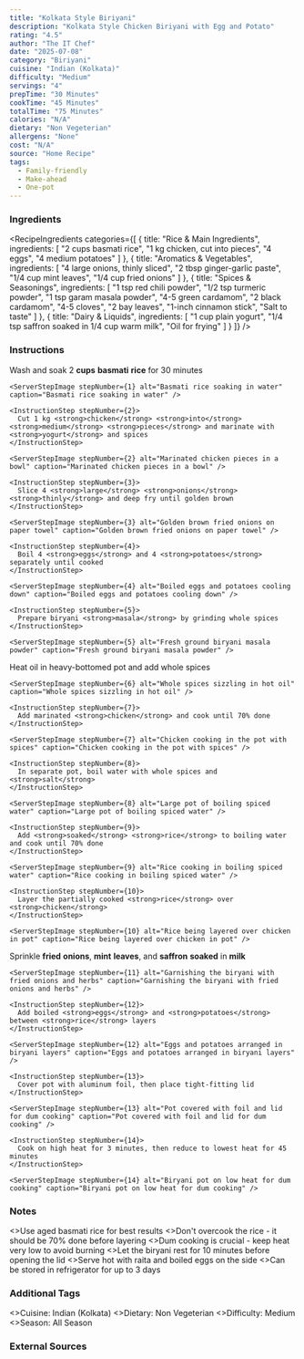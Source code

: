 ```yaml
---
title: "Kolkata Style Biriyani"
description: "Kolkata Style Chicken Biriyani with Egg and Potato"
rating: "4.5"
author: "The IT Chef"
date: "2025-07-08"
category: "Biriyani"
cuisine: "Indian (Kolkata)"
difficulty: "Medium"
servings: "4"
prepTime: "30 Minutes"
cookTime: "45 Minutes"
totalTime: "75 Minutes"
calories: "N/A"
dietary: "Non Vegeterian"
allergens: "None"
cost: "N/A"
source: "Home Recipe"
tags:
  - Family-friendly
  - Make-ahead
  - One-pot
---
```

### Ingredients

<RecipeIngredients categories={[
  {
    title: "Rice & Main Ingredients",
    ingredients: [
      "2 cups basmati rice",
      "1 kg chicken, cut into pieces",
      "4 eggs",
      "4 medium potatoes"
    ]
  },
  {
    title: "Aromatics & Vegetables",
    ingredients: [
      "4 large onions, thinly sliced",
      "2 tbsp ginger-garlic paste",
      "1/4 cup mint leaves",
      "1/4 cup fried onions"
    ]
  },
  {
    title: "Spices & Seasonings",
    ingredients: [
      "1 tsp red chili powder",
      "1/2 tsp turmeric powder",
      "1 tsp garam masala powder",
      "4-5 green cardamom",
      "2 black cardamom",
      "4-5 cloves",
      "2 bay leaves",
      "1-inch cinnamon stick",
      "Salt to taste"
    ]
  },
  {
    title: "Dairy & Liquids",
    ingredients: [
      "1 cup plain yogurt",
      "1/4 tsp saffron soaked in 1/4 cup warm milk",
      "Oil for frying"
    ]
  }
]} />

### Instructions

<InstructionsContainer>
  <InstructionsSection title="Prepare Ingredients">
    <InstructionStep stepNumber={1}>
      Wash and soak 2 <strong>cups</strong> <strong>basmati</strong> <strong>rice</strong> for 30 minutes
    </InstructionStep>

    <ServerStepImage stepNumber={1} alt="Basmati rice soaking in water" caption="Basmati rice soaking in water" />

    <InstructionStep stepNumber={2}>
      Cut 1 kg <strong>chicken</strong> <strong>into</strong> <strong>medium</strong> <strong>pieces</strong> and marinate with <strong>yogurt</strong> and spices
    </InstructionStep>

    <ServerStepImage stepNumber={2} alt="Marinated chicken pieces in a bowl" caption="Marinated chicken pieces in a bowl" />

    <InstructionStep stepNumber={3}>
      Slice 4 <strong>large</strong> <strong>onions</strong> <strong>thinly</strong> and deep fry until golden brown
    </InstructionStep>

    <ServerStepImage stepNumber={3} alt="Golden brown fried onions on paper towel" caption="Golden brown fried onions on paper towel" />

    <InstructionStep stepNumber={4}>
      Boil 4 <strong>eggs</strong> and 4 <strong>potatoes</strong> separately until cooked
    </InstructionStep>

    <ServerStepImage stepNumber={4} alt="Boiled eggs and potatoes cooling down" caption="Boiled eggs and potatoes cooling down" />

    <InstructionStep stepNumber={5}>
      Prepare biryani <strong>masala</strong> by grinding whole spices
    </InstructionStep>

    <ServerStepImage stepNumber={5} alt="Fresh ground biryani masala powder" caption="Fresh ground biryani masala powder" />
  </InstructionsSection>
  <InstructionsSection title="Cook the Dish">
    <InstructionStep stepNumber={6}>
      Heat oil in heavy-bottomed pot and add whole spices
    </InstructionStep>

    <ServerStepImage stepNumber={6} alt="Whole spices sizzling in hot oil" caption="Whole spices sizzling in hot oil" />

    <InstructionStep stepNumber={7}>
      Add marinated <strong>chicken</strong> and cook until 70% done
    </InstructionStep>

    <ServerStepImage stepNumber={7} alt="Chicken cooking in the pot with spices" caption="Chicken cooking in the pot with spices" />

    <InstructionStep stepNumber={8}>
      In separate pot, boil water with whole spices and <strong>salt</strong>
    </InstructionStep>

    <ServerStepImage stepNumber={8} alt="Large pot of boiling spiced water" caption="Large pot of boiling spiced water" />

    <InstructionStep stepNumber={9}>
      Add <strong>soaked</strong> <strong>rice</strong> to boiling water and cook until 70% done
    </InstructionStep>

    <ServerStepImage stepNumber={9} alt="Rice cooking in boiling spiced water" caption="Rice cooking in boiling spiced water" />

    <InstructionStep stepNumber={10}>
      Layer the partially cooked <strong>rice</strong> over <strong>chicken</strong>
    </InstructionStep>

    <ServerStepImage stepNumber={10} alt="Rice being layered over chicken in pot" caption="Rice being layered over chicken in pot" />
  </InstructionsSection>
  <InstructionsSection title="Final Assembly and Dum Cooking">
    <InstructionStep stepNumber={11}>
      Sprinkle <strong>fried</strong> <strong>onions</strong>, <strong>mint</strong> <strong>leaves</strong>, and <strong>saffron</strong> <strong>soaked</strong> in <strong>milk</strong>
    </InstructionStep>

    <ServerStepImage stepNumber={11} alt="Garnishing the biryani with fried onions and herbs" caption="Garnishing the biryani with fried onions and herbs" />

    <InstructionStep stepNumber={12}>
      Add boiled <strong>eggs</strong> and <strong>potatoes</strong> between <strong>rice</strong> layers
    </InstructionStep>

    <ServerStepImage stepNumber={12} alt="Eggs and potatoes arranged in biryani layers" caption="Eggs and potatoes arranged in biryani layers" />

    <InstructionStep stepNumber={13}>
      Cover pot with aluminum foil, then place tight-fitting lid
    </InstructionStep>

    <ServerStepImage stepNumber={13} alt="Pot covered with foil and lid for dum cooking" caption="Pot covered with foil and lid for dum cooking" />

    <InstructionStep stepNumber={14}>
      Cook on high heat for 3 minutes, then reduce to lowest heat for 45 minutes
    </InstructionStep>

    <ServerStepImage stepNumber={14} alt="Biryani pot on low heat for dum cooking" caption="Biryani pot on low heat for dum cooking" />
  </InstructionsSection>
</InstructionsContainer>

### Notes

<RecipeNotes>
  <>Use aged basmati rice for best results</>
  <>Don't overcook the rice - it should be 70% done before layering</>
  <>Dum cooking is crucial - keep heat very low to avoid burning</>
  <>Let the biryani rest for 10 minutes before opening the lid</>
  <>Serve hot with raita and boiled eggs on the side</>
  <>Can be stored in refrigerator for up to 3 days</>
</RecipeNotes>

### Additional Tags

<RecipeTags>
  <>Cuisine: Indian (Kolkata)</>
  <>Dietary: Non Vegeterian</>
  <>Difficulty: Medium</>
  <>Season: All Season</>
</RecipeTags>

### External Sources

<YouTube id="hZ2Bi0Wv1NI" title="Kolkata Style Biriyani" />


